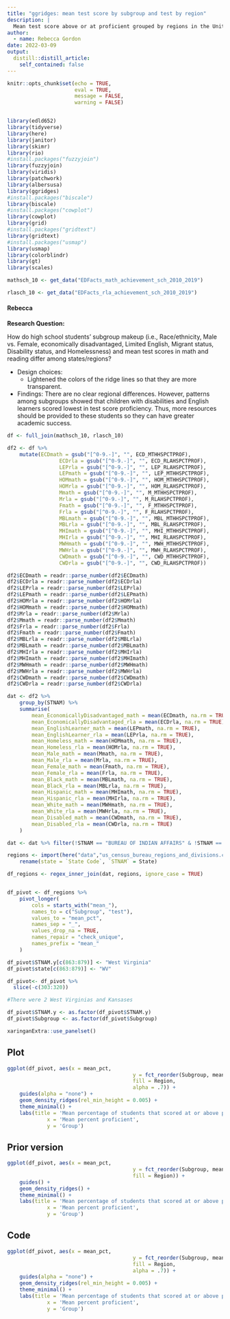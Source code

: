 ```yaml
---
title: "ggridges: mean test score by subgroup and test by region"
description: |
  Mean test score above or at proficient grouped by regions in the United 	States
author:
  - name: Rebecca Gordon
date: 2022-03-09
output:
  distill::distill_article:
    self_contained: false
---
```



```r
knitr::opts_chunk$set(echo = TRUE,
                      eval = TRUE,
                      message = FALSE,
                      warning = FALSE)


library(edld652)
library(tidyverse)
library(here)
library(janitor)
library(skimr)
library(rio)
#install.packages("fuzzyjoin")
library(fuzzyjoin)
library(viridis)
library(patchwork)
library(albersusa)
library(ggridges)
#install.packages("biscale")
library(biscale)
#install.packages("cowplot")
library(cowplot)
library(grid)
#install.packages("gridtext")
library(gridtext)
#install.packages("usmap")
library(usmap)
library(colorblindr)
library(gt)
library(scales)
```

```r

mathsch_10 <- get_data("EDFacts_math_achievement_sch_2010_2019")

rlasch_10 <- get_data("EDFacts_rla_achievement_sch_2010_2019")
```


#### Rebecca
**Research Question:** 

How do high school students’ subgroup makeup (i.e., Race/ethnicity, Male vs. Female, economically disadvantaged, Limited English, Migrant status, Disability status, and Homelessness) and mean test scores in math and reading differ among states/regions? 

- Design choices: 
	- Lightened the colors of the ridge lines so that they are more transparent.
- Findings: There are no clear regional differences. However, patterns among subgroups showed that children with disabilities and English learners scored lowest in test score proficiency. Thus, more resources should be provided to these students so they can have greater academic success.

```r

df <- full_join(mathsch_10, rlasch_10) 

df2 <- df %>% 
	mutate(ECDmath = gsub("[^0-9.-]", "", ECD_MTHHSPCTPROF),
				 ECDrla = gsub("[^0-9.-]", "", ECD_RLAHSPCTPROF),
				 LEPrla = gsub("[^0-9.-]", "", LEP_RLAHSPCTPROF),
				 LEPmath = gsub("[^0-9.-]", "", LEP_MTHHSPCTPROF),
				 HOMmath = gsub("[^0-9.-]", "", HOM_MTHHSPCTPROF),
				 HOMrla = gsub("[^0-9.-]", "", HOM_RLAHSPCTPROF),
				 Mmath = gsub("[^0-9.-]", "", M_MTHHSPCTPROF),
				 Mrla = gsub("[^0-9.-]", "", M_RLAHSPCTPROF),
				 Fmath = gsub("[^0-9.-]", "", F_MTHHSPCTPROF),
				 Frla = gsub("[^0-9.-]", "", F_RLAHSPCTPROF),
				 MBLmath = gsub("[^0-9.-]", "", MBL_MTHHSPCTPROF),
				 MBLrla = gsub("[^0-9.-]", "", MBL_RLAHSPCTPROF),
				 MHImath = gsub("[^0-9.-]", "", MHI_MTHHSPCTPROF),
				 MHIrla = gsub("[^0-9.-]", "", MHI_RLAHSPCTPROF),
				 MWHmath = gsub("[^0-9.-]", "", MWH_MTHHSPCTPROF),
				 MWHrla = gsub("[^0-9.-]", "", MWH_RLAHSPCTPROF),
				 CWDmath = gsub("[^0-9.-]", "", CWD_MTHHSPCTPROF),
				 CWDrla = gsub("[^0-9.-]", "", CWD_RLAHSPCTPROF))

df2$ECDmath = readr::parse_number(df2$ECDmath) 
df2$ECDrla = readr::parse_number(df2$ECDrla) 
df2$LEPrla = readr::parse_number(df2$LEPrla) 
df2$LEPmath = readr::parse_number(df2$LEPmath) 
df2$HOMrla = readr::parse_number(df2$HOMrla) 
df2$HOMmath = readr::parse_number(df2$HOMmath) 
df2$Mrla = readr::parse_number(df2$Mrla) 
df2$Mmath = readr::parse_number(df2$Mmath) 
df2$Frla = readr::parse_number(df2$Frla) 
df2$Fmath = readr::parse_number(df2$Fmath) 
df2$MBLrla = readr::parse_number(df2$MBLrla) 
df2$MBLmath = readr::parse_number(df2$MBLmath) 
df2$MHIrla = readr::parse_number(df2$MHIrla) 
df2$MHImath = readr::parse_number(df2$MHImath) 
df2$MWHmath = readr::parse_number(df2$MWHmath) 
df2$MWHrla = readr::parse_number(df2$MWHrla) 
df2$CWDmath = readr::parse_number(df2$CWDmath) 
df2$CWDrla = readr::parse_number(df2$CWDrla) 

dat <- df2 %>% 
	group_by(STNAM) %>% 
	summarise(
		mean_EconomicallyDisadvantaged_math = mean(ECDmath, na.rm = TRUE),
		mean_EconomicallyDisadvantaged_rla = mean(ECDrla, na.rm = TRUE),
		mean_EnglishLearner_math = mean(LEPmath, na.rm = TRUE),
		mean_EnglishLearner_rla = mean(LEPrla, na.rm = TRUE),
		mean_Homeless_math = mean(HOMmath, na.rm = TRUE),
		mean_Homeless_rla = mean(HOMrla, na.rm = TRUE),
		mean_Male_math = mean(Mmath, na.rm = TRUE),
		mean_Male_rla = mean(Mrla, na.rm = TRUE),
		mean_Female_math = mean(Fmath, na.rm = TRUE),
		mean_Female_rla = mean(Frla, na.rm = TRUE),
		mean_Black_math = mean(MBLmath, na.rm = TRUE),
		mean_Black_rla = mean(MBLrla, na.rm = TRUE),
		mean_Hispanic_math = mean(MHImath, na.rm = TRUE),
		mean_Hispanic_rla = mean(MHIrla, na.rm = TRUE),
		mean_White_math = mean(MWHmath, na.rm = TRUE),
		mean_White_rla = mean(MWHrla, na.rm = TRUE),
		mean_Disabled_math = mean(CWDmath, na.rm = TRUE),
		mean_Disabled_rla = mean(CWDrla, na.rm = TRUE)
	) 

dat <- dat %>% filter(!STNAM == "BUREAU OF INDIAN AFFAIRS" & !STNAM == "stnam" & !STNAM == "PUERTO RICO") 

regions <- import(here("data","us_census_bureau_regions_and_divisions.csv")) %>%
	rename(state = `State Code`, `STNAM` = State)

df_regions <- regex_inner_join(dat, regions, ignore_case = TRUE)


df_pivot <- df_regions %>% 
	pivot_longer(
		cols = starts_with("mean_"),
		names_to = c("Subgroup", "test"),
		values_to = "mean_pct",
		names_sep = "_",
		values_drop_na = TRUE,
		names_repair = "check_unique",
		names_prefix = "mean_"
	) 

df_pivot$STNAM.y[c(863:879)] <- "West Virginia"
df_pivot$state[c(863:879)] <- "WV"

df_pivot<- df_pivot %>% 
  slice(-c(303:320))

#There were 2 West Virginias and Kansases

df_pivot$STNAM.y <- as.factor(df_pivot$STNAM.y)
df_pivot$Subgroup <- as.factor(df_pivot$Subgroup)

```
```r
xaringanExtra::use_panelset()
```
::::: {.panelset}
::: {.panel}
## Plot {.panel-name}
```r
ggplot(df_pivot, aes(x = mean_pct, 
										 y = fct_reorder(Subgroup, mean_pct), 
										 fill = Region,
										 alpha = .7)) +
	guides(alpha = "none") +
	geom_density_ridges(rel_min_height = 0.005) +
	theme_minimal() +
	labs(title = 'Mean percentage of students that scored at or above proficient in Math and Reading',
			 x = 'Mean percent proficient',
			 y = 'Group') 
```
:::
::: {.panel}
## Prior version {.panel-name}
```r
ggplot(df_pivot, aes(x = mean_pct, 
										 y = fct_reorder(Subgroup, mean_pct), 
										 fill = Region)) +
	guides() +
	geom_density_ridges() +
	theme_minimal() +
	labs(title = 'Mean percentage of students that scored at or above proficient in Math and Reading',
			 x = 'Mean percent proficient',
			 y = 'Group') 
```
:::
::: {.panel}
## Code {.panel-name}
```r
ggplot(df_pivot, aes(x = mean_pct, 
										 y = fct_reorder(Subgroup, mean_pct), 
										 fill = Region,
										 alpha = .7)) +
	guides(alpha = "none") +
	geom_density_ridges(rel_min_height = 0.005) +
	theme_minimal() +
	labs(title = 'Mean percentage of students that scored at or above proficient in Math and Reading',
			 x = 'Mean percent proficient',
			 y = 'Group') 
```
:::
::: 
